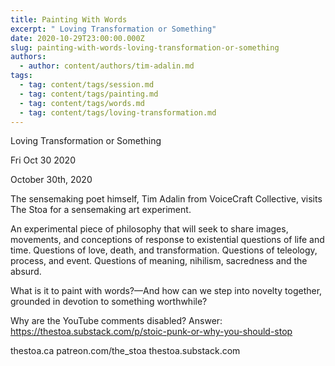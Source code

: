 ```yaml
---
title: Painting With Words
excerpt: " Loving Transformation or Something"
date: 2020-10-29T23:00:00.000Z
slug: painting-with-words-loving-transformation-or-something
authors:
  - author: content/authors/tim-adalin.md
tags:
  - tag: content/tags/session.md
  - tag: content/tags/painting.md
  - tag: content/tags/words.md
  - tag: content/tags/loving-transformation.md
---
```




 Loving Transformation or Something

Fri Oct 30 2020

October 30th, 2020

The sensemaking poet himself, Tim Adalin from VoiceCraft Collective, visits The Stoa for a sensemaking art experiment.

An experimental piece of philosophy that will seek to share images, movements, and conceptions of response to existential questions of life and time. Questions of love, death, and transformation. Questions of teleology, process, and event. Questions of meaning, nihilism, sacredness and the absurd.

What is it to paint with words?—And how can we step into novelty together, grounded in devotion to something worthwhile?

Why are the YouTube comments disabled? Answer: https://thestoa.substack.com/p/stoic-punk-or-why-you-should-stop

thestoa.ca
patreon.com/the_stoa
thestoa.substack.com


